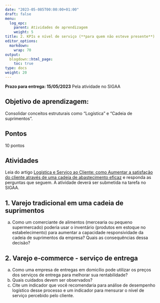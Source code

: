 ```yaml
---
date: "2023-05-085T00:00:00+01:00"
draft: false
menu:
  log_epc:
    parent: Atividades de aprendizagem
    weight: 5
title: 2. KPIs e nível de serviço (**para quem não esteve presente**)
editor_options: 
  markdown: 
    wrap: 70
output: 
  blogdown::html_page:
    toc: true
type: docs
weight: 20
---
```


**Prazo para entrega: 15/05/2023** Pela atividade no SIGAA


## Objetivo de aprendizagem: 

Consolidar conceitos estruturais como "Logística" e "Cadeia de suprimentos". 

## Pontos

10 pontos

## Atividades

Leia do artigo [Logística e Serviço ao Cliente: como Aumentar a satisfação do cliente através de uma cadeia de abastecimento eficaz](https://github.com/retaoliveira/relements/raw/main/texto/servico_log.pdf) e responda as perguntas que seguem. A atividade deverá ser submetida na tarefa no SIGAA.


## 1. Varejo tradicional em uma cadeia de suprimentos

a. Como um comerciante de alimentos (mercearia ou pequeno supermercado) poderia usar o inventário (produtos em estoque no estabelecimento) para aumentar a capacidade responsividade da cadeia de suprimentos da empresa? Quais as consequências dessa decisão?

## 2. Varejo e-commerce - serviço de entrega

a. Como uma empresa de entregas em domicílio pode utilizar os preços dos serviços de entrega para melhorar sua rentabilidade?
b. Quais cuidados devem ser observados?
c. Cite um indicador que você recomendaria para análise de desempenho logístico desse processo e um indicador para mensurar o nível de serviço percebido pelo cliente. 
